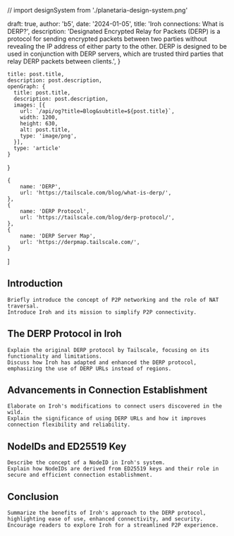 // import designSystem from './planetaria-design-system.png'

  draft: true,
  author: 'b5',
  date: '2024-01-05',
  title: 'Iroh connections: What is DERP?',
  description:
    'Designated Encrypted Relay for Packets (DERP) is a protocol for sending encrypted packets between two parties without revealing the IP address of either party to the other. DERP is designed to be used in conjunction with DERP servers, which are trusted third parties that relay DERP packets between clients.',
}

    title: post.title,
    description: post.description,
    openGraph: {
      title: post.title,
      description: post.description,
      images: [{
        url: `/api/og?title=Blog&subtitle=${post.title}`,
        width: 1200,
        height: 630,
        alt: post.title,
        type: 'image/png',
      }],
      type: 'article'
    }
}

    {
        name: 'DERP',
        url: 'https://tailscale.com/blog/what-is-derp/',
    },
    {
        name: 'DERP Protocol',
        url: 'https://tailscale.com/blog/derp-protocol/',
    },
    {
        name: 'DERP Server Map',
        url: 'https://derpmap.tailscale.com/',
    }
]



## Introduction

    Briefly introduce the concept of P2P networking and the role of NAT traversal.
    Introduce Iroh and its mission to simplify P2P connectivity.

## The DERP Protocol in Iroh

    Explain the original DERP protocol by Tailscale, focusing on its functionality and limitations.
    Discuss how Iroh has adapted and enhanced the DERP protocol, emphasizing the use of DERP URLs instead of regions.

## Advancements in Connection Establishment

    Elaborate on Iroh's modifications to connect users discovered in the wild.
    Explain the significance of using DERP URLs and how it improves connection flexibility and reliability.

## NodeIDs and ED25519 Key

    Describe the concept of a NodeID in Iroh's system.
    Explain how NodeIDs are derived from ED25519 keys and their role in secure and efficient connection establishment.

## Conclusion

    Summarize the benefits of Iroh's approach to the DERP protocol, highlighting ease of use, enhanced connectivity, and security.
    Encourage readers to explore Iroh for a streamlined P2P experience.